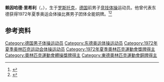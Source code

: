 {{NoteTA|G1=Sports}}
'''赖因哈德·里希利'''（{{lang-de|Reinhard Rychly}}，{{bd|1951年|11月7日||}}），生于[[罗斯托克|罗斯托克]]，[[德国|德国]]前男子[[竞技体操|竞技体操]]运动员。他曾代表东德获得1972年夏季奥运会体操比赛男子团体全能铜牌。<ref>{{Cite web|title=Reinhard RYCHLY|url=https://www.olympic.org/reinhard-rychly|accessdate=2021-03-27|work=International Olympic Committee}}</ref><ref>{{cite web|url=https://www.olympedia.org/athletes/30224|title=Reinhard Rychly|work=Olympedia|accessdate=2021-03-28}}</ref>

== 参考资料 ==
{{reflist}}

{{Authority control}}
{{DEFAULTSORT:Rychly, Reinhard}}
[[Category:德国男子体操运动员|Category:德国男子体操运动员]]
[[Category:东德奥运体操运动员|Category:东德奥运体操运动员]]
[[Category:1972年夏季奥林匹克运动会体操运动员|Category:1972年夏季奥林匹克运动会体操运动员]]
[[Category:1972年夏季奧林匹克運動會獎牌得主|Category:1972年夏季奧林匹克運動會獎牌得主]]
[[Category:奧林匹克運動會體操獎牌得主|Category:奧林匹克運動會體操獎牌得主]]
[[Category:東德奧林匹克運動會銅牌得主|Category:東德奧林匹克運動會銅牌得主]]